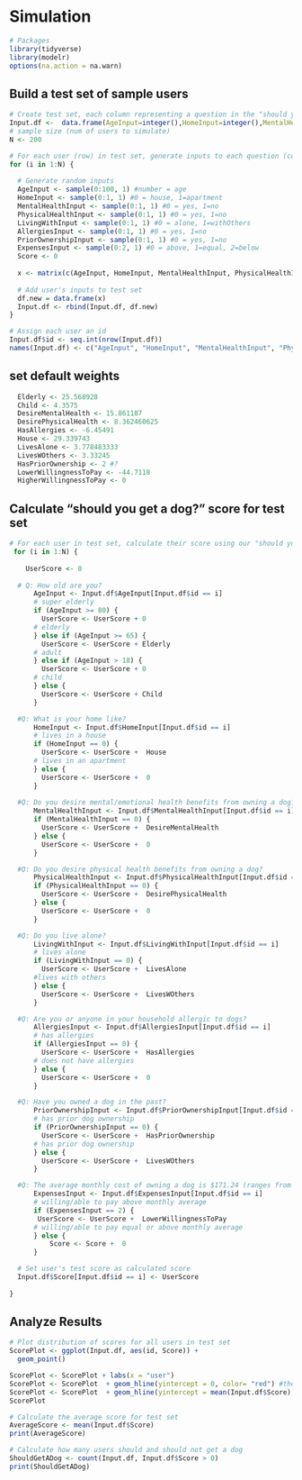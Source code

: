 
# Simulation
```r
# Packages
library(tidyverse)
library(modelr)
options(na.action = na.warn)
```

## Build a test set of sample users
```r
# Create test set, each column representing a question in the "should you get a dog?" function
Input.df <-  data.frame(AgeInput=integer(),HomeInput=integer(),MentalHealthInput=integer(),PhysicalHealthInput=integer(),LivingWithInput=integer(),AllergiesInput=integer(),PriorOwnershipInput=integer(),ExpensesInput=integer(), Score=double())
# sample size (num of users to simulate)
N <- 200 

# For each user (row) in test set, generate inputs to each question (column)
for (i in 1:N) {
  
  # Generate random inputs 
  AgeInput <- sample(0:100, 1) #number = age
  HomeInput <- sample(0:1, 1) #0 = house, 1=apartment
  MentalHealthInput <- sample(0:1, 1) #0 = yes, 1=no
  PhysicalHealthInput <- sample(0:1, 1) #0 = yes, 1=no
  LivingWithInput <- sample(0:1, 1) #0 = alone, 1=withOthers
  AllergiesInput <- sample(0:1, 1) #0 = yes, 1=no
  PriorOwnershipInput <- sample(0:1, 1) #0 = yes, 1=no
  ExpensesInput <- sample(0:2, 1) #0 = above, 1=equal, 2=below
  Score <- 0
  
  x <- matrix(c(AgeInput, HomeInput, MentalHealthInput, PhysicalHealthInput, LivingWithInput, AllergiesInput, PriorOwnershipInput, ExpensesInput, Score), nrow = 1)
  
  # Add user's inputs to test set
  df.new = data.frame(x)
  Input.df <- rbind(Input.df, df.new)
}

# Assign each user an id
Input.df$id <- seq.int(nrow(Input.df))
names(Input.df) <- c("AgeInput", "HomeInput", "MentalHealthInput", "PhysicalHealthInput", "LivingWithInput", "AllergiesInput", "PriorOwnershipInput", "ExpensesInput", "Score", "id")
```

## set default weights
```r
  Elderly <- 25.568928
  Child <- 4.3575
  DesireMentalHealth <- 15.861187
  DesirePhysicalHealth <- 8.362460625
  HasAllergies <- -6.45491
  House <- 29.339743
  LivesAlone <- 3.778483333
  LivesWOthers <- 3.33245
  HasPriorOwnership <- 2 #?
  LowerWillingnessToPay <- -44.7118
  HigherWillingnessToPay <- 0
```

## Calculate "should you get a dog?" score for test set
```r

# For each user in test set, calculate their score using our "should you get a dog?" function
 for (i in 1:N) { 
   
    UserScore <- 0
  
  # Q: How old are you? 
      AgeInput <- Input.df$AgeInput[Input.df$id == i]
      # super elderly
      if (AgeInput >= 80) {
        UserScore <- UserScore + 0
      # elderly
      } else if (AgeInput >= 65) {
        UserScore <- UserScore + Elderly
      # adult  
      } else if (AgeInput > 18) {
        UserScore <- UserScore + 0
      # child
      } else {
        UserScore <- UserScore + Child
      }

  #Q: What is your home like?
      HomeInput <- Input.df$HomeInput[Input.df$id == i]
      # lives in a house
      if (HomeInput == 0) {
        UserScore <- UserScore +  House
      # lives in an apartment
      } else {
        UserScore <- UserScore +  0
      }
  
  #Q: Do you desire mental/emotional health benefits from owning a dog?
      MentalHealthInput <- Input.df$MentalHealthInput[Input.df$id == i]
      if (MentalHealthInput == 0) {
        UserScore <- UserScore +  DesireMentalHealth
      } else {
        UserScore <- UserScore +  0
      }

  #Q: Do you desire physical health benefits from owning a dog?
      PhysicalHealthInput <- Input.df$PhysicalHealthInput[Input.df$id == i]
      if (PhysicalHealthInput == 0) {
        UserScore <- UserScore +  DesirePhysicalHealth
      } else {
        UserScore <- UserScore +  0
      }

  #Q: Do you live alone?
      LivingWithInput <- Input.df$LivingWithInput[Input.df$id == i]
      # lives alone
      if (LivingWithInput == 0) {
        UserScore <- UserScore +  LivesAlone 
      #lives with others
      } else {
        UserScore <- UserScore +  LivesWOthers
      }

  #Q: Are you or anyone in your household allergic to dogs?
      AllergiesInput <- Input.df$AllergiesInput[Input.df$id == i]
      # has allergies
      if (AllergiesInput == 0) {
        UserScore <- UserScore +  HasAllergies
      # does not have allergies
      } else {
        UserScore <- UserScore +  0
      }

  #Q: Have you owned a dog in the past?
      PriorOwnershipInput <- Input.df$PriorOwnershipInput[Input.df$id == i]
      # has prior dog ownership
      if (PriorOwnershipInput == 0) {
        UserScore <- UserScore +  HasPriorOwnership
      # has prior dog ownership
      } else {
        UserScore <- UserScore +  LivesWOthers
      }

  #Q: The average monthly cost of owning a dog is $171.24 (ranges from $55.47 - $395.69). Would you be able/willing to pay equal to that amount, below that amount or above that amount for your dog?
      ExpensesInput <- Input.df$ExpensesInput[Input.df$id == i]
      # willing/able to pay above monthly average
      if (ExpensesInput == 2) {
       UserScore <- UserScore +  LowerWillingnessToPay 
      # willing/able to pay equal or above monthly average
      } else {
          Score <- Score +  0
      }

  # Set user's test score as calculated score
  Input.df$Score[Input.df$id == i] <- UserScore
  
}
```
## Analyze Results
```r
# Plot distribution of scores for all users in test set
ScorePlot <- ggplot(Input.df, aes(id, Score)) + 
  geom_point()

ScorePlot <- ScorePlot + labs(x = "user")
ScorePlot <- ScorePlot  + geom_hline(yintercept = 0, color= "red") #theshold: score = 0
ScorePlot <- ScorePlot  + geom_hline(yintercept = mean(Input.df$Score), color="blue") #average score
ScorePlot 

# Calculate the average score for test set
AverageScore <- mean(Input.df$Score)
print(AverageScore)

# Calculate how many users should and should not get a dog
ShouldGetADog <- count(Input.df, Input.df$Score > 0)
print(ShouldGetADog)
```
